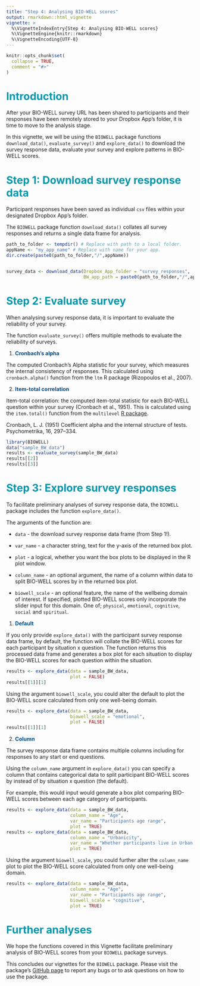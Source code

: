 ```yaml
---
title: "Step 4: Analysing BIO-WELL scores"
output: rmarkdown::html_vignette
vignette: >
  %\VignetteIndexEntry{Step 4: Analysing BIO-WELL scores}
  %\VignetteEngine{knitr::rmarkdown}
  %\VignetteEncoding{UTF-8}
---
```


```r
knitr::opts_chunk$set(
  collapse = TRUE,
  comment = "#>"
)
```

# <span style="color:#0097AD;">Introduction</span>

After your BIO-WELL survey URL has been shared to participants and their
responses have been remotely stored to your Dropbox App's folder, it is time to
move to the analysis stage.

In this vignette, we will be using the `BIOWELL` package functions
`download_data()`, `evaluate_survey()` and `explore_data()` to download the
survey response data, evaluate your survey and explore patterns in BIO-WELL
scores.


# <span style="color:#0097AD;">Step 1: Download survey response data</span>

Participant responses have been saved as individual `csv` files within your
designated Dropbox App's folder.

The `BIOWELL` package function `download_data()` collates all survey responses
and returns a single data frame for analysis.

```r
path_to_folder <- tempdir() # Replace with path to a local folder. 
appName <- "my_app_name" # Replace with name for your app. 
dir.create(paste0(path_to_folder,"/",appName)) 


survey_data <- download_data(Dropbox_App_folder = "survey_responses",
                             BW_app_path = paste0(path_to_folder,"/",appName))

```

# <span style="color:#0097AD;">Step 2: Evaluate survey </span>

When analysing survey response data, it is important to evaluate the reliability
of your survey.  

The function `evaluate_survey()` offers multiple methods to evaluate the
reliability of surveys.

1) **<span style="color:#004A86;">Cronbach's alpha</span>**

The computed Cronbach's Alpha statistic for your survey,
which measures the internal consistency of responses. This calculated using
`cronbach.alpha()` function from the `ltm` R package (Rizopoulos et al.,
2007).

2) **<span style="color:#004A86;">Item-total correlation</span>**

Item-total correlation: the computed item-total statistic for each BIO-WELL
question within your survey (Cronbach et al., 1951). This is calculated using
the `item.total()` function from the `multilevel` [R
package](https://CRAN.R-project.org/package=multilevel).

Cronbach, L. J. (1951) Coefficient alpha and the internal structure of tests.
Psychometrika, 16, 297–334.
```r
library(BIOWELL)
data("sample_BW_data")
results <- evaluate_survey(sample_BW_data)
results[[2]]
results[[3]]
```

# <span style="color:#0097AD;">Step 3: Explore survey responses</span>

To facilitate preliminary analyses of survey response data, the `BIOWELL`
package includes the function `explore_data()`.

The arguments of the function are:

+ `data` - the download survey response data frame (from Step 1!).

+ `var_name` - a character string, text for the y-axis of the returned box plot.

+ `plot`  - a logical, whether you want the box plots to be displayed in the R
plot window.

+ `column_name` - an optional argument, the name of a column within data to
split BIO-WELL scores by in the returned box plot.

+ `biowell_scale` - an optional feature, the name of the wellbeing domain of
interest. If specified, plotted BIO-WELL scores only incorporate the slider
input for this domain. One of; `physical`, `emotional`, `cognitive`, `social`
and `spiritual`.


1) **<span style="color:#004A86;">Default</span>**

If you only provide `explore_data()` with the participant survey response data
frame, by default, the function will collate the BIO-WELL scores for each
participant by situation x question. The function returns this processed data
frame and generates a box plot for each situation to display the BIO-WELL scores
for each question within the situation.

```r
results <- explore_data(data = sample_BW_data,
                        plot = FALSE)
results[[1]][1]
```

Using the argument `biowell_scale`, you could alter the default to plot the
BIO-WELL score calculated from only one well-being domain.


```r
results <- explore_data(data = sample_BW_data,
                        biowell_scale = "emotional",
                        plot = FALSE)
results[[1]][1]
```

2) **<span style="color:#004A86;">Column</span>**

The survey response data frame contains multiple columns including for responses
to any start or end questions.

Using the `column_name` argument in `explore_data()` you can specify a column
that contains categorical data to split participant BIO-WELL scores by instead
of by situation x question (the default).

For example, this would input would generate a box plot comparing BIO-WELL
scores between each age category of participants.

```r
results <- explore_data(data = sample_BW_data,
                        column_name = "Age",
                        var_name = "Participants age range",
                        plot = TRUE)
results <- explore_data(data = sample_BW_data,
                        column_name = "Urbanicity",
                        var_name = "Whether participants live in Urban or Rural areas",
                        plot = TRUE)
```


Using the argument `biowell_scale`, you could further alter the `column_name`
plot to plot the BIO-WELL score calculated from only one well-being domain.


```r
results <- explore_data(data = sample_BW_data,
                        column_name = "Age",
                        var_name = "Participants age range",
                        biowell_scale = "cognitive",
                        plot = TRUE)
```

# <span style="color:#0097AD;">Further analyses</span>

We hope the functions covered in this Vignette facilitate preliminary analysis
of BIO-WELL scores from your `BIOWELL` package surveys.

This concludes our vignettes for the `BIOWELL` package. Please visit the
package's [GitHub page](https://github.com/r-a-dobson/BIOWELL) to report any
bugs or to ask questions on how to use the package.


